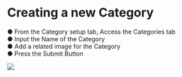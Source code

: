 

# Creating a new Category

●	From the Category setup tab, Access the Categories tab   
●	Input the Name of the Category  
●	Add a related image for the Category  
●	Press the Submit Button  
  
![](../images/p1.png)
